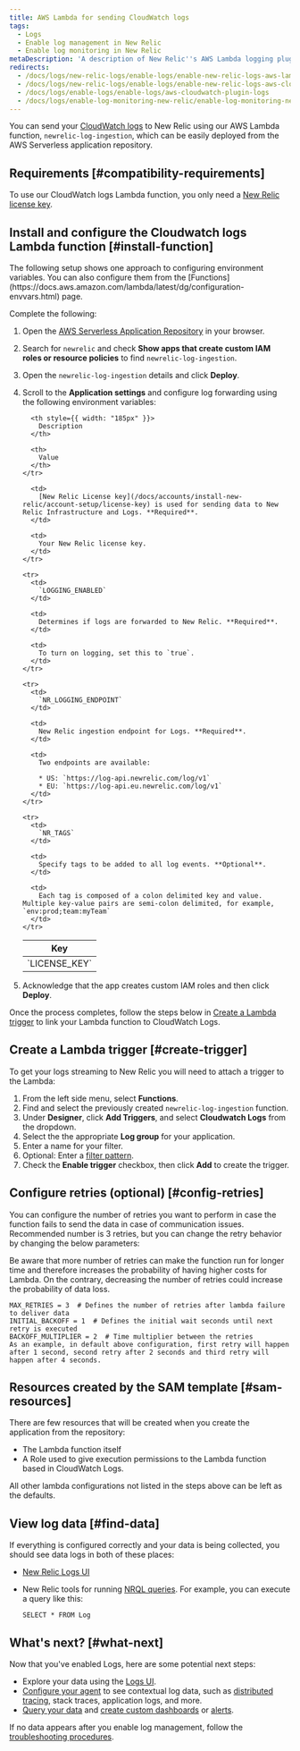 ```yaml
---
title: AWS Lambda for sending CloudWatch logs
tags:
  - Logs
  - Enable log management in New Relic
  - Enable log monitoring in New Relic
metaDescription: 'A description of New Relic''s AWS Lambda logging plugin, and how to enable it and configure it.'
redirects:
  - /docs/logs/new-relic-logs/enable-logs/enable-new-relic-logs-aws-lambda
  - /docs/logs/new-relic-logs/enable-logs/enable-new-relic-logs-aws-cloudwatch
  - /docs/logs/enable-logs/enable-logs/aws-cloudwatch-plugin-logs
  - /docs/logs/enable-log-monitoring-new-relic/enable-log-monitoring-new-relic/aws-lambda-sending-cloudwatch-logs
---
```


You can send your [CloudWatch logs](https://docs.aws.amazon.com/AmazonCloudWatch/latest/logs/WhatIsCloudWatchLogs.html) to New Relic using our AWS Lambda function, `newrelic-log-ingestion`, which can be easily deployed from the AWS Serverless application repository.

## Requirements [#compatibility-requirements]

To use our CloudWatch logs Lambda function, you only need a [New Relic license key](/docs/accounts/install-new-relic/account-setup/license-key).

## Install and configure the Cloudwatch logs Lambda function [#install-function]

<Callout variant="tip">
  The following setup shows one approach to configuring environment variables. You can also configure them from the [Functions](https://docs.aws.amazon.com/lambda/latest/dg/configuration-envvars.html) page.
</Callout>

Complete the following:

1. Open the [AWS Serverless Application Repository](https://serverlessrepo.aws.amazon.com/applications "Link opens in a new window.") in your browser.
2. Search for `newrelic` and check **Show apps that create custom IAM roles or resource policies** to find `newrelic-log-ingestion`.
3. Open the `newrelic-log-ingestion` details and click **Deploy**.
4. Scroll to the **Application settings** and configure log forwarding using the following environment variables:

   <table>
     <thead>
       <tr>
         <th style={{ width: "200px" }}>
           Key
         </th>

         <th style={{ width: "185px" }}>
           Description
         </th>

         <th>
           Value
         </th>
       </tr>
     </thead>

     <tbody>
       <tr>
         <td>
           `LICENSE_KEY`
         </td>

         <td>
           [New Relic License key](/docs/accounts/install-new-relic/account-setup/license-key) is used for sending data to New Relic Infrastructure and Logs. **Required**.
         </td>

         <td>
           Your New Relic license key.
         </td>
       </tr>

       <tr>
         <td>
           `LOGGING_ENABLED`
         </td>

         <td>
           Determines if logs are forwarded to New Relic. **Required**.
         </td>

         <td>
           To turn on logging, set this to `true`.
         </td>
       </tr>

       <tr>
         <td>
           `NR_LOGGING_ENDPOINT`
         </td>

         <td>
           New Relic ingestion endpoint for Logs. **Required**.
         </td>

         <td>
           Two endpoints are available:

           * US: `https://log-api.newrelic.com/log/v1`
           * EU: `https://log-api.eu.newrelic.com/log/v1`
         </td>
       </tr>

       <tr>
         <td>
           `NR_TAGS`
         </td>

         <td>
           Specify tags to be added to all log events. **Optional**.
         </td>

         <td>
           Each tag is composed of a colon delimited key and value. Multiple key-value pairs are semi-colon delimited, for example, `env:prod;team:myTeam`
         </td>
       </tr>
     </tbody>
   </table>
5. Acknowledge that the app creates custom IAM roles and then click **Deploy**.

Once the process completes, follow the steps below in [Create a Lambda trigger](#create-trigger) to link your Lambda function to CloudWatch Logs.

## Create a Lambda trigger [#create-trigger]

To get your logs streaming to New Relic you will need to attach a trigger to the Lambda:

1. From the left side menu, select **Functions**.
2. Find and select the previously created `newrelic-log-ingestion` function.
3. Under **Designer**, click **Add Triggers**, and select **Cloudwatch Logs** from the dropdown.
4. Select the the appropriate **Log group** for your application.
5. Enter a name for your filter.
6. Optional: Enter a [filter pattern](https://docs.aws.amazon.com/AmazonCloudWatch/latest/logs/FilterAndPatternSyntax.html).
7. Check the **Enable trigger** checkbox, then click **Add** to create the trigger.

## Configure retries (optional) [#config-retries]

You can configure the number of retries you want to perform in case the function fails to send the data in case of communication issues. Recommended number is 3 retries, but you can change the retry behavior by changing the below parameters:

<Callout variant="tip">
  Be aware that more number of retries can make the function run for longer time and therefore increases the probability of having higher costs for Lambda. On the contrary, decreasing the number of retries could increase the probability of data loss.
</Callout>

```
MAX_RETRIES = 3  # Defines the number of retries after lambda failure to deliver data
INITIAL_BACKOFF = 1  # Defines the initial wait seconds until next retry is executed
BACKOFF_MULTIPLIER = 2  # Time multiplier between the retries
As an example, in default above configuration, first retry will happen after 1 second, second retry after 2 seconds and third retry will happen after 4 seconds.
```

## Resources created by the SAM template [#sam-resources]

There are few resources that will be created when you create the application from the repository:

* The Lambda function itself
* A Role used to give execution permissions to the Lambda function based in CloudWatch Logs.

All other lambda configurations not listed in the steps above can be left as the defaults.

## View log data [#find-data]

If everything is configured correctly and your data is being collected, you should see data logs in both of these places:

* [New Relic Logs UI](https://one.newrelic.com/launcher/logger.log-launcher)
* New Relic tools for running [NRQL queries](/docs/query-data/nrql-new-relic-query-language/getting-started/introduction-nrql). For example, you can execute a query like this:

  ```
  SELECT * FROM Log
  ```

## What's next? [#what-next]

Now that you've enabled Logs, here are some potential next steps:

* Explore your data using the [Logs UI](/docs/explore-your-data-new-relic-logs-ui).
* [Configure your agent](/docs/logs/new-relic-logs/enable-logs-context/enable-logs-context-apm-agents) to see contextual log data, such as [distributed tracing](/docs/understand-dependencies/distributed-tracing/get-started/introduction-distributed-tracing), stack traces, application logs, and more.
* [Query your data](/docs/using-new-relic/data/understand-data/query-new-relic-data) and [create custom dashboards](/docs/dashboards/new-relic-one-dashboards/get-started/introduction-new-relic-one-dashboards) or [alerts](/docs/alerts/new-relic-alerts/configuring-alert-policies/create-edit-or-find-alert-policy).

If no data appears after you enable log management, follow the [troubleshooting procedures](/docs/logs/new-relic-logs/troubleshooting/no-data-appears-logs).
